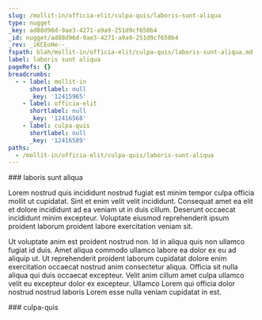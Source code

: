 ```yaml
---
slug: /mollit-in/officia-elit/culpa-quis/laboris-sunt-aliqua
type: nugget
_key: ad88d96d-9ae3-4271-a9a9-251d9cf650b4
_id: nugget/ad88d96d-9ae3-4271-a9a9-251d9cf650b4
_rev: _iKCEoHe--_
fspath: blah/mollit-in/officia-elit/culpa-quis/laboris-sunt-aliqua.md
label: laboris sunt aliqua
pageRefs: {}
breadcrumbs:
  - - label: mollit-in
      shortlabel: null
      _key: '12415965'
    - label: officia-elit
      shortlabel: null
      _key: '12416568'
    - label: culpa-quis
      shortlabel: null
      _key: '12416589'
paths:
  - /mollit-in/officia-elit/culpa-quis/laboris-sunt-aliqua
---
```


<NuggetArea>
<Nugget slug="/mollit-in/officia-elit/culpa-quis/laboris-sunt-aliqua" type="nugget" _key="ad88d96d-9ae3-4271-a9a9-251d9cf650b4" _id="nugget/ad88d96d-9ae3-4271-a9a9-251d9cf650b4" _rev="_iKCEoHe--_" fspath="blah/mollit-in/officia-elit/culpa-quis/laboris-sunt-aliqua.md" label="laboris sunt aliqua" paths="/mollit-in/officia-elit/culpa-quis/laboris-sunt-aliqua">
<NuggetBody>
### laboris sunt aliqua

Lorem nostrud quis incididunt nostrud fugiat est minim tempor culpa officia mollit ut cupidatat. Sint et enim velit velit incididunt. Consequat amet ea elit et dolore incididunt ad ea veniam ut in duis cillum. Deserunt occaecat incididunt minim excepteur. Voluptate eiusmod reprehenderit ipsum proident laborum proident labore exercitation veniam sit.

Ut voluptate anim est proident nostrud non. Id in aliqua quis non ullamco fugiat id duis. Amet aliqua commodo ullamco labore ea dolor ex eu ad aliquip ut. Ut reprehenderit proident laborum cupidatat dolore enim exercitation occaecat nostrud anim consectetur aliqua. Officia sit nulla aliqua qui duis occaecat excepteur. Velit anim cillum amet culpa ullamco velit eu excepteur dolor ex excepteur. Ullamco Lorem qui officia dolor nostrud nostrud laboris Lorem esse nulla veniam cupidatat in est.

</NuggetBody>
<Breadcrumbs>
<Crumbs>
<Crumb _key="12415965" label="mollit-in" /><Crumb _key="12416568" label="officia-elit" /><Crumb _key="12416589" label="culpa-quis" />
</Crumbs>
</Breadcrumbs>
</Nugget>

<NuggetsInbound>
</NuggetsInbound>
<NuggetsOutbound>
</NuggetsOutbound>
</NuggetArea>
<PassagesInbound>
<Passage direction="inbound" type="passage" _key="12416589" _id="passage/12416589" _rev="_iKCEoHa--A" label="culpa-quis" passage="culpa-quis" fspath="blah/mollit-in/officia-elit/culpa-quis" paths="/mollit-in/officia-elit/culpa-quis" slug="/mollit-in/officia-elit/culpa-quis">
<NuggetBody>
### culpa-quis

</NuggetBody>
<Breadcrumbs>
<Crumbs>
<Crumb _key="12415965" label="mollit-in" /><Crumb _key="12416568" label="officia-elit" />
</Crumbs>
</Breadcrumbs>
</Passage>

</PassagesInbound>
<PassagesOutbound>
</PassagesOutbound>